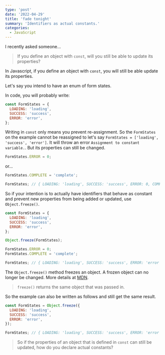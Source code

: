 ```yaml
---
type: 'post'
date: '2022-04-29'
title: 'fade tonight'
summary: 'Identifiers as actual constants.'
categories:
  - JavaScript
---
```


I recently asked someone...

> If you define an object with `const`, will you still be able to update its properties?

In Javascript, if you define an object with `const`, you will still be able update its properties.

Let's say you intend to have an enum of form states.

In code, you will probably write:

```javascript
const FormStates = {
  LOADING: 'loading',
  SUCCESS: 'success',
  ERROR: 'error',
};
```

Writing in `const` only means you prevent re-assignment. So the `FormStates` on the example cannot be reassigned to let's say `FormStates = ['loading', 'success', 'error']`. It will throw an error `Assignment to constant variable.`. But its properties can still be changed.

```javascript
FormStates.ERROR = 0;
```

or...

```javascript
FormStates.COMPLETE = 'complete';

FormStates; // { LOADING: 'loading', SUCCESS: 'success', ERROR: 0, COMPLETE: 'complete' }
```

So if your intention is to actually have identifiers that behave as constant and prevent new properties from being added or updated, use `Object.freeze()`.

```javascript {7}
const FormStates = {
  LOADING: 'loading',
  SUCCESS: 'success',
  ERROR: 'error',
};

Object.freeze(FormStates);

FormStates.ERROR = 0;
FormStates.COMPLETE = 'complete';

FormStates; // { LOADING: 'loading', SUCCESS: 'success', ERROR: 'error' }
```

The `Object.freeze()` method freezes an object. A frozen object can no longer be changed. More details at [MDN](https://developer.mozilla.org/en-US/docs/Web/JavaScript/Reference/Global_Objects/Object/freeze).

> `freeze()` returns the same object that was passed in.

So the example can also be written as follows and still get the same result.

```javascript {1, 5}
const FormStates = Object.freeze({
  LOADING: 'loading',
  SUCCESS: 'success',
  ERROR: 'error',
});

FormStates; // { LOADING: 'loading', SUCCESS: 'success', ERROR: 'error' }
```

> So if the properties of an object that is defined in `const` can still be updated, how do you declare actual constants?

<YouTubeVideo src="https://www.youtube.com/watch?v=XeGLErDToa8" />
